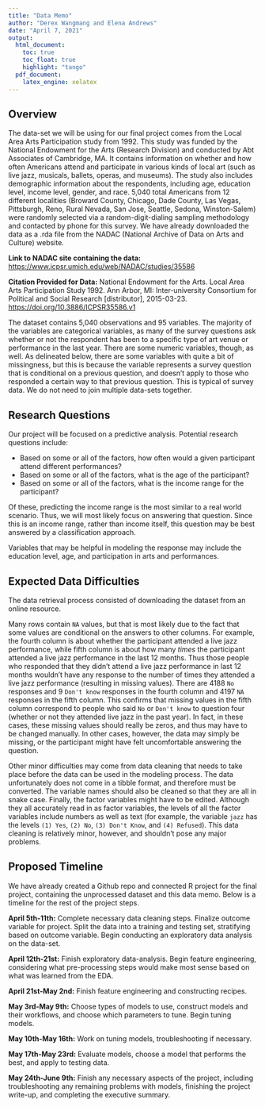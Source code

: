 ```yaml
---
title: "Data Memo"
author: "Derex Wangmang and Elena Andrews"
date: "April 7, 2021"
output:
  html_document:
    toc: true
    toc_float: true
    highlight: "tango"
  pdf_document:
    latex_engine: xelatex
---
```


## Overview

The data-set we will be using for our final project comes from the Local Area Arts Participation study from 1992. This study was funded by the National Endowment for the Arts (Research Division) and conducted by Abt Associates of Cambridge, MA. It contains information on whether and how often Americans attend and participate in various kinds of local art (such as live jazz, musicals, ballets, operas, and museums). The study also includes demographic information about the respondents, including age, education level, income level, gender, and race. 5,040 total Americans from 12 different localities (Broward County, Chicago, Dade County, Las Vegas, Pittsburgh, Reno, Rural Nevada, San Jose, Seattle, Sedona, Winston-Salem) were randomly selected via a random-digit-dialing sampling methodology and contacted by phone for this survey. We have already downloaded the data as a .rda file from the NADAC (National Archive of Data on Arts and Culture) website.

**Link to NADAC site containing the data:** <https://www.icpsr.umich.edu/web/NADAC/studies/35586>

**Citation Provided for Data:** National Endowment for the Arts. Local Area Arts Participation Study 1992. Ann Arbor, MI: Inter-university Consortium for Political and Social Research [distributor], 2015-03-23. <https://doi.org/10.3886/ICPSR35586.v1>

The dataset contains 5,040 observations and 95 variables. The majority of the variables are categorical variables, as many of the survey questions ask whether or not the respondent has been to a specific type of art venue or performance in the last year. There are some numeric variables, though, as well. As delineated below, there are some variables with quite a bit of missingness, but this is because the variable represents a survey question that is conditional on a previous question, and doesn't apply to those who responded a certain way to that previous question. This is typical of survey data. We do not need to join multiple data-sets together.

## Research Questions

Our project will be focused on a predictive analysis. Potential research questions include:

-   Based on some or all of the factors, how often would a given participant attend different performances?
-   Based on some or all of the factors, what is the age of the participant?
-   Based on some or all of the factors, what is the income range for the participant?

Of these, predicting the income range is the most similar to a real world scenario. Thus, we will most likely focus on answering that question. Since this is an income range, rather than income itself, this question may be best answered by a classification approach.

Variables that may be helpful in modeling the response may include the education level, age, and participation in arts and performances.

## Expected Data Difficulties

The data retrieval process consisted of downloading the dataset from an online resource.

Many rows contain `NA` values, but that is most likely due to the fact that some values are conditional on the answers to other columns. For example, the fourth column is about whether the participant attended a live jazz performance, while fifth column is about how many *times* the participant attended a live jazz performance in the last 12 months. Thus those people who responded that they didn't attend a live jazz performance in last 12 months wouldn't have any response to the number of times they attended a live jazz performance (resulting in missing values). There are 4188 `No` responses and 9 `Don't know` responses in the fourth column and 4197 `NA` responses in the fifth column. This confirms that missing values in the fifth column correspond to people who said `No` or `Don't know` to question four (whether or not they attended live jazz in the past year). In fact, in these cases, these missing values should really be zeros, and thus may have to be changed manually. In other cases, however, the data may simply be missing, or the participant might have felt uncomfortable answering the question.

Other minor difficulties may come from data cleaning that needs to take place before the data can be used in the modeling process. The data unfortunately does not come in a tibble format, and therefore must be converted. The variable names should also be cleaned so that they are all in snake case. Finally, the factor variables might have to be edited. Although they all accurately read in as factor variables, the levels of all the factor variables include numbers as well as text (for example, the variable `jazz` has the levels `(1) Yes`, `(2) No`, `(3) Don't Know`, and `(4) Refused`). This data cleaning is relatively minor, however, and shouldn't pose any major problems.

## Proposed Timeline

We have already created a Github repo and connected R project for the final project, containing the unprocessed dataset and this data memo. Below is a timeline for the rest of the project steps.

**April 5th-11th:** Complete necessary data cleaning steps. Finalize outcome variable for project. Split the data into a training and testing set, stratifying based on outcome variable. Begin conducting an exploratory data analysis on the data-set.

**April 12th-21st:** Finish exploratory data-analysis. Begin feature engineering, considering what pre-processing steps would make most sense based on what was learned from the EDA.

**April 21st-May 2nd:** Finish feature engineering and constructing recipes.

**May 3rd-May 9th:** Choose types of models to use, construct models and their workflows, and choose which parameters to tune. Begin tuning models.

**May 10th-May 16th:** Work on tuning models, troubleshooting if necessary.

**May 17th-May 23rd:** Evaluate models, choose a model that performs the best, and apply to testing data.

**May 24th-June 9th:** Finish any necessary aspects of the project, including troubleshooting any remaining problems with models, finishing the project write-up, and completing the executive summary.
